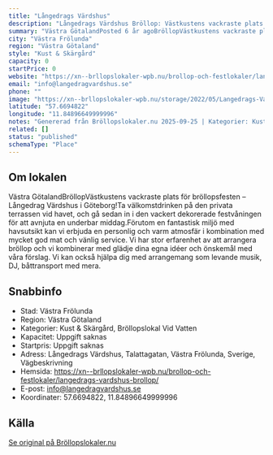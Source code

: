 ```yaml
---
title: "Långedrags Värdshus"
description: "Långedrags Värdshus Bröllop: Västkustens vackraste plats för bröllopsfesten – Långedrag Värdshus i Göteborg! Ta välkomstdrinken på den privata terrassen.."
summary: "Västra GötalandPosted 6 år agoBröllopVästkustens vackraste plats för bröllopsfesten – Långedrag Värdshus i Göteborg!Ta välkomstdrinken på den privata terrassen vid havet, och gå sedan in i den…"
city: "Västra Frölunda"
region: "Västra Götaland"
style: "Kust & Skärgård"
capacity: 0
startPrice: 0
website: "https://xn--brllopslokaler-wpb.nu/brollop-och-festlokaler/langedrags-vardshus-brollop/"
email: "info@langedragvardshus.se"
phone: ""
image: "https://xn--brllopslokaler-wpb.nu/storage/2022/05/Langedrags-Vardshus-FESTVANING-festlokal-i-goteborg-4.webp"
latitude: "57.6694822"
longitude: "11.84896649999996"
notes: "Genererad från Bröllopslokaler.nu 2025-09-25 | Kategorier: Kust & Skärgård, Bröllopslokal Vid Vatten"
related: []
status: "published"
schemaType: "Place"
---
```


## Om lokalen

Västra GötalandBröllopVästkustens vackraste plats för bröllopsfesten – Långedrag Värdshus i Göteborg!Ta välkomstdrinken på den privata terrassen vid havet, och gå sedan in i den vackert dekorerade festvåningen för att avnjuta en underbar middag.Förutom en fantastisk miljö med havsutsikt kan vi erbjuda en personlig och varm atmosfär i kombination med mycket god mat och vänlig service. Vi har stor erfarenhet av att arrangera bröllop och vi kombinerar med glädje dina egna idéer och önskemål med våra förslag. Vi kan också hjälpa dig med arrangemang som levande musik, DJ, båttransport med mera.

## Snabbinfo

- Stad: Västra Frölunda
- Region: Västra Götaland
- Kategorier: Kust & Skärgård, Bröllopslokal Vid Vatten
- Kapacitet: Uppgift saknas
- Startpris: Uppgift saknas
- Adress: Långedrags Värdshus, Talattagatan, Västra Frölunda, Sverige, Vägbeskrivning
- Hemsida: https://xn--brllopslokaler-wpb.nu/brollop-och-festlokaler/langedrags-vardshus-brollop/
- E-post: info@langedragvardshus.se
- Koordinater: 57.6694822, 11.84896649999996

## Källa

[Se original på Bröllopslokaler.nu](https://xn--brllopslokaler-wpb.nu/brollop-och-festlokaler/langedrags-vardshus-brollop/)
